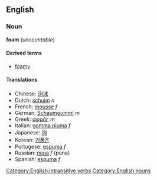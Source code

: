 ==English==
===Noun===
'''foam''' (''uncountable'')

====Derived terms====
*[[foamy]]

====Translations====
*Chinese: [[泡沫]]
*Dutch: [[schuim]] ''n''
*French: [[mousse]] ''f''
*German: [[Schaumgummi]] ''m''
*Greek: [[αφρός]] ''m''
*Italian: [[gomma piuma]] ''f''
*Japanese: [[泡]]
*Korean: [[거품은]]
*Portugese: [[espuma]] ''f''
*Russian: [[пена]] ''f'' (pena)
*Spanish: [[espuma]] ''f''

[[Category:English:intransitive verbs]][[Category:English nouns]]